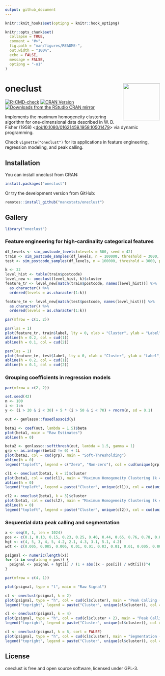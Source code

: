 ```yaml
---
output: github_document
---
```


<!-- README.md is generated from README.Rmd. Please edit that file -->

```r
knitr::knit_hooks$set(optipng = knitr::hook_optipng)

knitr::opts_chunk$set(
  collapse = TRUE,
  comment = "#>",
  fig.path = "man/figures/README-",
  out.width = "100%",
  echo = FALSE,
  message = FALSE,
  optipng = "-o1"
)
```

# oneclust <img src="man/figures/logo.png" align="right" width="120" />

<!-- badges: start -->
[![R-CMD-check](https://github.com/nanxstats/oneclust/actions/workflows/R-CMD-check.yaml/badge.svg)](https://github.com/nanxstats/oneclust/actions/workflows/R-CMD-check.yaml)
[![CRAN Version](https://www.r-pkg.org/badges/version/oneclust)](https://cran.r-project.org/package=oneclust)
[![Downloads from the RStudio CRAN mirror](https://cranlogs.r-pkg.org/badges/oneclust)](https://cran.r-project.org/package=oneclust)
<!-- badges: end -->

Implements the maximum homogeneity clustering algorithm for one-dimensional data described in W. D. Fisher (1958) <[doi:10.1080/01621459.1958.10501479](https://www.tandfonline.com/doi/abs/10.1080/01621459.1958.10501479)> via dynamic programming.

Check `vignette("oneclust")` for its applications in feature engineering, regression modeling, and peak calling.

## Installation

You can install oneclust from CRAN:

```r
install.packages("oneclust")
```

Or try the development version from GitHub:

```r
remotes::install_github("nanxstats/oneclust")
```

## Gallery

```r
library("oneclust")
```

### Feature engineering for high-cardinality categorical features

```r
df_levels <- sim_postcode_levels(nlevels = 500, seed = 42)
train <- sim_postcode_samples(df_levels, n = 100000, threshold = 3000, prob = c(0.2, 0.1), seed = 43)
test <- sim_postcode_samples(df_levels, n = 100000, threshold = 3000, prob = c(0.2, 0.1), seed = 44)

k <- 32
level_hist <- table(train$postcode)
level_new <- oneclust(level_hist, k)$cluster
feature_tr <- level_new[match(train$postcode, names(level_hist))] %>%
  as.character() %>%
  ordered(levels = as.character(1:k))

feature_te <- level_new[match(test$postcode, names(level_hist))] %>%
  as.character() %>%
  ordered(levels = as.character(1:k))

par(mfrow = c(1, 2))

par(las = 1)
plot(feature_tr, train$label, lty = 0, xlab = "Cluster", ylab = "Label", main = "Recoded Training Set")
abline(h = 0.2, col = cud(1))
abline(h = 0.1, col = cud(2))

par(las = 1)
plot(feature_te, test$label, lty = 0, xlab = "Cluster", ylab = "Label", main = "Recoded Test Set")
abline(h = 0.2, col = cud(1))
abline(h = 0.1, col = cud(2))
```

### Grouping coefficients in regression models

```r
par(mfrow = c(2, 2))

set.seed(42)
n <- 100
i <- 1:n
y <- (i > 20 & i < 30) + 5 * (i > 50 & i < 70) + rnorm(n, sd = 0.1)

out <- genlasso::fusedlasso1d(y)

beta1 <- coef(out, lambda = 1.5)$beta
plot(beta1, main = "Raw Estimates")
abline(h = 0)

beta2 <- genlasso::softthresh(out, lambda = 1.5, gamma = 1)
grp <- as.integer(beta2 != 0) + 1L
plot(beta2, col = cud(grp), main = "Soft-Thresholding")
abline(h = 0)
legend("topleft", legend = c("Zero", "Non-zero"), col = cud(unique(grp)), pch = 1)

cl1 <- oneclust(beta1, k = 2)$cluster
plot(beta1, col = cud(cl1), main = "Maximum Homogeneity Clustering (k = 2)")
abline(h = 0)
legend("topleft", legend = paste("Cluster", unique(cl1)), col = cud(unique(cl1)), pch = 1)

cl2 <- oneclust(beta1, k = 3)$cluster
plot(beta1, col = cud(cl2), main = "Maximum Homogeneity Clustering (k = 3)")
abline(h = 0)
legend("topleft", legend = paste("Cluster", unique(cl2)), col = cud(unique(cl2)), pch = 1)
```

### Sequential data peak calling and segmentation

```r
x <- seq(0, 1, len = 1024)
pos <- c(0.1, 0.13, 0.15, 0.23, 0.25, 0.40, 0.44, 0.65, 0.76, 0.78, 0.81)
hgt <- c(4, 5, 3, 4, 5, 4.2, 2.1, 4.3, 3.1, 5.1, 4.2)
wdt <- c(0.005, 0.005, 0.006, 0.01, 0.01, 0.03, 0.01, 0.01, 0.005, 0.008, 0.005)

psignal <- numeric(length(x))
for (i in seq(along = pos)) {
  psignal <- psignal + hgt[i] / (1 + abs((x - pos[i]) / wdt[i]))^4
}

par(mfrow = c(4, 1))

plot(psignal, type = "l", main = "Raw Signal")

cl <- oneclust(psignal, k = 2)
plot(psignal, type = "h", col = cud(cl$cluster), main = "Peak Calling (k = 2)")
legend("topright", legend = paste("Cluster", unique(cl$cluster)), col = cud(unique(cl$cluster)), lty = 1)

cl <- oneclust(psignal, k = 4)
plot(psignal, type = "h", col = cud(cl$cluster + 2), main = "Peak Calling (k = 4)")
legend("topright", legend = paste("Cluster", unique(cl$cluster)), col = cud(unique(cl$cluster + 2)), lty = 1)

cl <- oneclust(psignal, k = 6, sort = FALSE)
plot(psignal, type = "h", col = cud(cl$cluster), main = "Segmentation - Preserving Data Order (k = 6)")
legend("topright", legend = paste("Cluster", unique(cl$cluster)), col = cud(unique(cl$cluster)), lty = 1, cex = 0.8)
```

## License

oneclust is free and open source software, licensed under GPL-3.
